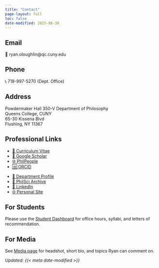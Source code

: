 ```yaml
---
title: "Contact"
page-layout: full
toc: false
date-modified: 2025-08-30
---
```

## Email
📧 ryan.oloughlin@qc.cuny.edu  

## Phone
📞 718-997-5270 (Dept. Office)

## Address
Powdermaker Hall 350-V 
Department of Philosophy  
Queens College, CUNY  
65-30 Kissena Blvd  
Flushing, NY 11367

## Professional Links

:::{.grid .gap-3}
::: {.g-col-12 .g-col-md-6}
- [📄 Curriculum Vitae](files/Ryan_OLoughlin_CV.pdf)
- [🔎 Google Scholar](https://scholar.google.com/citations?user=FVgAseQAAAAJ&hl=en)
- [🌐 PhilPeople](https://philpeople.org/profiles/ryan-o-loughlin)
- [🆔 ORCID](https://orcid.org/0000-0000-0000-0000)
:::

::: {.g-col-12 .g-col-md-6}
- [🏫 Department Profile](https://www.qc.cuny.edu/academics/philosophy/ryan-oloughlin/)  
- [📂 PhilSci Archive](https://philsci-archive.pitt.edu/view/creators/O'Loughlin=3ARyan=3A=3A.html)
- [💼 LinkedIn](https://www.linkedin.com/in/ryan-o-loughlin-885256300/)
- [🌐 Personal Site](https://www.ryanoloughlin.org)
:::
:::


## For Students
Please use the [Student Dashboard](teaching-students.qmd) for office hours, syllabi, and letters of recommendation.

## For Media
See [Media page](media.qmd) for headshot, short bio, and topics Ryan can comment on.

*Updated: {{< meta date-modified >}}*

